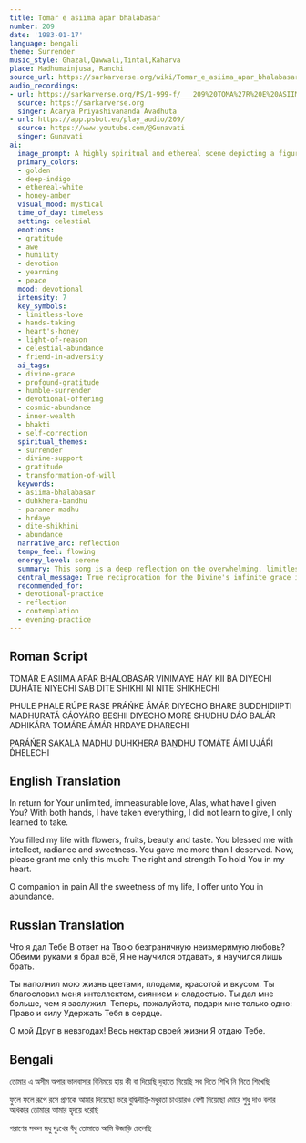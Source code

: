 ```yaml
---
title: Tomar e asiima apar bhalabasar
number: 209
date: '1983-01-17'
language: bengali
theme: Surrender
music_style: Ghazal,Qawwali,Tintal,Kaharva
place: Madhumainjusa, Ranchi
source_url: https://sarkarverse.org/wiki/Tomar_e_asiima_apar_bhalabasar
audio_recordings:
- url: https://sarkarverse.org/PS/1-999-f/___209%20TOMA%27R%20E%20ASIIMA%20APA%27R%20BHA%27LOBA%27SA%27R.mp3
  source: https://sarkarverse.org
  singer: Acarya Priyashivananda Avadhuta
- url: https://app.psbot.eu/play_audio/209/
  source: https://www.youtube.com/@Gunavati
  singer: Gunavati
ai:
  image_prompt: A highly spiritual and ethereal scene depicting a figure kneeling in humility against a background of infinite, swirling golden and deep-indigo light, symbolizing the 'asiima apar bhalabasar' (limitless love). The figure is not physically receiving gifts but is engaged in an act of complete surrender, pouring a stream of luminous, honey-colored light from their heart center toward a sublime, unseen presence. The imagery should convey both the overwhelming cosmic abundance (represented by floating celestial fruits and flowers) and the profound intimacy of the final, humble offering.
  primary_colors:
  - golden
  - deep-indigo
  - ethereal-white
  - honey-amber
  visual_mood: mystical
  time_of_day: timeless
  setting: celestial
  emotions:
  - gratitude
  - awe
  - humility
  - devotion
  - yearning
  - peace
  mood: devotional
  intensity: 7
  key_symbols:
  - limitless-love
  - hands-taking
  - heart's-honey
  - light-of-reason
  - celestial-abundance
  - friend-in-adversity
  ai_tags:
  - divine-grace
  - profound-gratitude
  - humble-surrender
  - devotional-offering
  - cosmic-abundance
  - inner-wealth
  - bhakti
  - self-correction
  spiritual_themes:
  - surrender
  - divine-support
  - gratitude
  - transformation-of-will
  keywords:
  - asiima-bhalabasar
  - duhkhera-bandhu
  - paraner-madhu
  - hrdaye
  - dite-shikhini
  - abundance
  narrative_arc: reflection
  tempo_feel: flowing
  energy_level: serene
  summary: This song is a deep reflection on the overwhelming, limitless love and abundance received from the Divine, contrasted with the speaker's recognition of their own inadequacy and habit of merely taking. The singer acknowledges the blessings of life, intelligence, and sweetness bestowed upon them, concluding with a humble prayer for the spiritual strength to permanently hold the Divine presence in their heart, culminating in a total, heartfelt offering of their innermost essence to the 'Friend in Adversity'.
  central_message: True reciprocation for the Divine's infinite grace is achieved through the complete surrender and offering of one's deepest love and essence, striving only for the power to hold the Beloved eternally within the heart.
  recommended_for:
  - devotional-practice
  - reflection
  - contemplation
  - evening-practice
---
```


## Roman Script

TOMÁR E ASIIMA APÁR BHÁLOBÁSÁR
VINIMAYE HÁY KII BÁ DIYECHI
DUHÁTE NIYECHI SAB
DITE SHIKHI NI NITE SHIKHECHI

PHULE PHALE RÚPE RASE
PRÁŃKE ÁMÁR DIYECHO BHARE
BUDDHIDIIPTI MADHURATÁ
CÁOYÁRO BESHII DIYECHO MORE
SHUDHU DÁO BALÁR ADHIKÁRA
TOMÁRE ÁMÁR HRDAYE DHARECHI

PARÁŃER SAKALA MADHU
DUHKHERA BAṊDHU
TOMÁTE ÁMI UJÁŔI D́HELECHI

## English Translation

In return for Your unlimited, immeasurable love,
Alas, what have I given You?
With both hands, I have taken everything,
I did not learn to give, I only learned to take.

You filled my life with flowers, fruits, beauty and taste.
You blessed me with intellect, radiance and sweetness.
You gave me more than I deserved.
Now, please grant me only this much:
The right and strength
To hold You in my heart.

O companion in pain
All the sweetness of my life,
I offer unto You in abundance.

## Russian Translation

Что я дал Тебе
В ответ на Твою безграничную неизмеримую любовь?
Обеими руками я брал всё,
Я не научился отдавать, я научился лишь брать.

Ты наполнил мою жизнь цветами, плодами, красотой и вкусом.
Ты благословил меня интеллектом, сиянием и сладостью.
Ты дал мне больше, чем я заслужил.
Теперь, пожалуйста, подари мне только одно:
Право и силу
Удержать Тебя в сердце.

О мой Друг в невзгодах!
Весь нектар своей жизни
Я отдаю Тебе.

## Bengali

তোমার এ অসীম অপার ভালবাসার 
বিনিময়ে হায় কী বা দিয়েছি
দুহাতে নিয়েছি সব 
দিতে শিখি নি নিতে শিখেছি

ফুলে ফলে রূপে রসে 
প্রাণকে আমার দিয়েছো ভরে
বুদ্ধিদীপ্তি-মধুরতা 
চাওয়ারও বেশী দিয়েছো মোরে
শুধু দাও বলার অধিকার 
তোমারে আমার হৃদয়ে ধরেছি

পরাণের সকল মধু দুঃখের বঁধু 
তোমাতে আমি উজাড়ি ঢেলেছি
